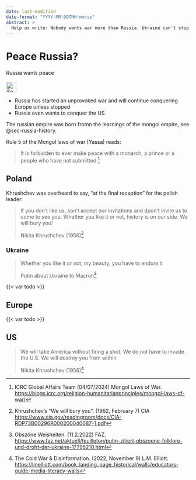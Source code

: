```yaml
---
date: last-modified
date-format: "YYYY-MM-DDTHH:mm:ss"
abstract: >
  Help us write: Nobody wants war more than Russia. Ukraine can't stop Russia's terror alone. Let's stop the terrorists.
---
```


# Peace Russia? {#sec-peace-russia}

::: {.callout-caution title="Myth"}
Russia wants peace
[<br></br>![Search for topic in EUvsDisinfo](../all_common_img/EUvsDisinfo_400x240.jpg){height=2em}](https://euvsdisinfo.eu/disinformation-cases/?text=peace&sort=relevance)
:::

::: {.callout-tip title="Truth"}
- Russia has started an unprovoked war and will continue conquering Europe unless stopped
- Russia even wants to conquer the US
:::

The russian empire was born fromn the learnings of the mongol empire, see @sec-russia-history. 

Rule 5 of the Mongol laws of war (Yassa) reads:

> It is forbidden to ever make peace with a monarch, a prince or a people who have not submitted.[^peace-russia-4]


## Poland 

Khrushchev was overheard to say, "at the final reception" for the polish leader: 

> If you don't like us, son't accept our invitations and dpon't invite us to come to see you. Whether you like it or not, history is on our side. We will bury you! 
> 
> Nikita Khrushchev (1956)[^peace-russia-1]


### Ukraine

> Whether you like it or not, my beauty, you have to endure it
>
> Putin about Ukraine to Macron[^peace-russia-2]

{{< var todo >}}


## Europe

{{< var todo >}}


## US

> We will take America without firing a shot. We do not have to invade the U.S. We will destroy you from within
>
> Nikita Khrushchev (1956)[^peace-russia-3]




[^peace-russia-1]: Khrushchev's "We will bury you". (1962, February 7) CIA [https://www.cia.gov/readingroom/docs/CIA-RDP73B00296R000200040087-1.pdf
](https://www.cia.gov/readingroom/docs/CIA-RDP73B00296R000200040087-1.pdf)

[^peace-russia-2]: Obszöne Weisheiten. (11.2.2022) FAZ. [https://www.faz.net/aktuell/feuilleton/putin-zitiert-obszoene-folklore-und-droht-der-ukraine-17795210.html](https://www.faz.net/aktuell/feuilleton/putin-zitiert-obszoene-folklore-und-droht-der-ukraine-17795210.html)  

[^peace-russia-3]: The Cold War & Disinformation. (2022, November 9) L.M. Elliott. 
[https://lmelliott.com/book_landing_page_historical/walls/educators-guide-media-literacy-walls](https://lmelliott.com/book_landing_page_historical/walls/educators-guide-media-literacy-walls)

[^peace-russia-4]: ICRC Global Affairs Team (04/07/2024) Mongol Laws of War. [https://blogs.icrc.org/religion-humanitarianprinciples/mongol-laws-of-war/](https://blogs.icrc.org/religion-humanitarianprinciples/mongol-laws-of-war/)
